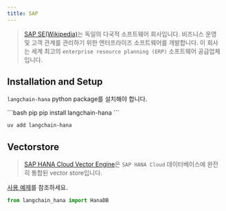 ```yaml
---
title: SAP
---
```


>[SAP SE(Wikipedia)](https://www.sap.com/about/company.html)는 독일의 다국적
> 소프트웨어 회사입니다. 비즈니스 운영 및 고객 관계를 관리하기 위한 엔터프라이즈 소프트웨어를 개발합니다.
> 이 회사는 세계 최고의 `enterprise resource planning (ERP)` 소프트웨어 공급업체입니다.

## Installation and Setup

`langchain-hana` python package를 설치해야 합니다.

<CodeGroup>
```bash pip
pip install langchain-hana
```

```bash uv
uv add langchain-hana
```
</CodeGroup>

## Vectorstore

>[SAP HANA Cloud Vector Engine](https://help.sap.com/docs/hana-cloud-database/sap-hana-cloud-sap-hana-database-vector-engine-guide/sap-hana-cloud-sap-hana-database-vector-engine-guide)은
> `SAP HANA Cloud` 데이터베이스에 완전히 통합된 vector store입니다.

[사용 예제](/oss/integrations/vectorstores/sap_hanavector)를 참조하세요.

```python
from langchain_hana import HanaDB
```